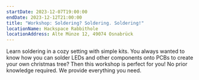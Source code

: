```yaml
---
startDate: 2023-12-07T19:00:00
endDate: 2023-12-12T21:00:00
title: "Workshop: Soldering? Soldering. Soldering!"
locationName: Hackspace Rabbithole
locationAddress: Alte Münze 12, 49074 Osnabrück
---
```


Learn soldering in a cozy setting with simple kits.
You always wanted to know how you can solder LEDs and other components onto PCBs to create your own christmas tree?
Then this workshop is perfect for you! No prior knowledge required. We provide everything you need.
